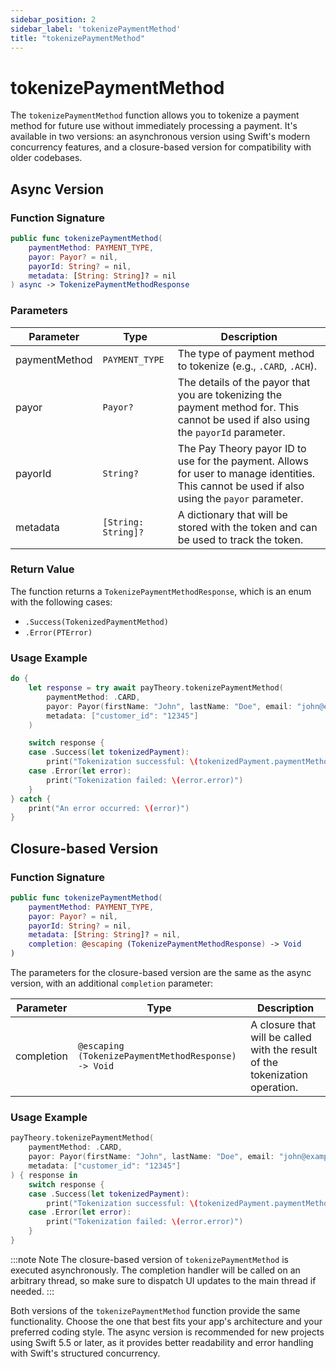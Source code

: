 ```yaml
---
sidebar_position: 2
sidebar_label: 'tokenizePaymentMethod'
title: "tokenizePaymentMethod"
---
```


# tokenizePaymentMethod

The `tokenizePaymentMethod` function allows you to tokenize a payment method for future use without immediately processing a payment. It's available in two versions: an asynchronous version using Swift's modern concurrency features, and a closure-based version for compatibility with older codebases.

## Async Version

### Function Signature

```swift
public func tokenizePaymentMethod(
    paymentMethod: PAYMENT_TYPE,
    payor: Payor? = nil,
    payorId: String? = nil,
    metadata: [String: String]? = nil
) async -> TokenizePaymentMethodResponse
```

### Parameters

| Parameter     | Type                | Description                                                                                                                                       |
|---------------|---------------------|---------------------------------------------------------------------------------------------------------------------------------------------------|
| paymentMethod | `PAYMENT_TYPE`      | The type of payment method to tokenize (e.g., `.CARD`, `.ACH`).                                                                                    |
| payor         | `Payor?`            | The details of the payor that you are tokenizing the payment method for. This cannot be used if also using the `payorId` parameter.               |
| payorId       | `String?`           | The Pay Theory payor ID to use for the payment. Allows for user to manage identities. This cannot be used if also using the `payor` parameter.    |
| metadata      | `[String: String]?` | A dictionary that will be stored with the token and can be used to track the token.                                                                |

### Return Value

The function returns a `TokenizePaymentMethodResponse`, which is an enum with the following cases:

- `.Success(TokenizedPaymentMethod)`
- `.Error(PTError)`

### Usage Example

```swift
do {
    let response = try await payTheory.tokenizePaymentMethod(
        paymentMethod: .CARD,
        payor: Payor(firstName: "John", lastName: "Doe", email: "john@example.com"),
        metadata: ["customer_id": "12345"]
    )

    switch response {
    case .Success(let tokenizedPayment):
        print("Tokenization successful: \(tokenizedPayment.paymentMethodId)")
    case .Error(let error):
        print("Tokenization failed: \(error.error)")
    }
} catch {
    print("An error occurred: \(error)")
}
```

## Closure-based Version

### Function Signature

```swift
public func tokenizePaymentMethod(
    paymentMethod: PAYMENT_TYPE,
    payor: Payor? = nil,
    payorId: String? = nil,
    metadata: [String: String]? = nil,
    completion: @escaping (TokenizePaymentMethodResponse) -> Void
)
```

The parameters for the closure-based version are the same as the async version, with an additional `completion` parameter:

| Parameter  | Type                                             | Description                                                                   |
|------------|--------------------------------------------------|-------------------------------------------------------------------------------|
| completion | `@escaping (TokenizePaymentMethodResponse) -> Void` | A closure that will be called with the result of the tokenization operation. |

### Usage Example

```swift
payTheory.tokenizePaymentMethod(
    paymentMethod: .CARD,
    payor: Payor(firstName: "John", lastName: "Doe", email: "john@example.com"),
    metadata: ["customer_id": "12345"]
) { response in
    switch response {
    case .Success(let tokenizedPayment):
        print("Tokenization successful: \(tokenizedPayment.paymentMethodId)")
    case .Error(let error):
        print("Tokenization failed: \(error.error)")
    }
}
```

:::note Note
The closure-based version of `tokenizePaymentMethod` is executed asynchronously. The completion handler will be called on an arbitrary thread, so make sure to dispatch UI updates to the main thread if needed.
:::

Both versions of the `tokenizePaymentMethod` function provide the same functionality. Choose the one that best fits your app's architecture and your preferred coding style. The async version is recommended for new projects using Swift 5.5 or later, as it provides better readability and error handling with Swift's structured concurrency.
